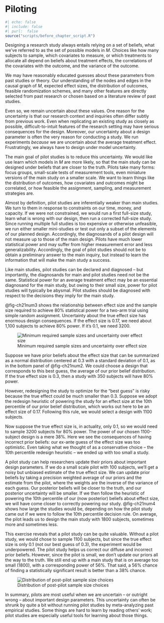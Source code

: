 # Piloting {#sec-ch21s4}


```r
#| echo: false
#| include: false
#| purl:  false
source("scripts/before_chapter_script.R")
```

Designing a research study always entails relying on a set of beliefs, what we've referred to as the set of possible models in *M*. Choices like how many subjects to sample, which covariates to measure, or which treatments to allocate all depend on beliefs about treatment effects, the correlations of the covariates with the outcome, and the variance of the outcome. 

We may have reasonably educated guesses about these parameters from past studies or theory. Our understanding of the nodes and edges in the causal graph of *M*, expected effect sizes, the distribution of outcomes, feasible randomization schemes, and many other features are directly selected from past research or chosen based on a literature review of past studies. 

Even so, we remain uncertain about these values. One reason for the uncertainty is that our research context and inquiries often differ subtly from previous work. Even when replicating an existing study as closely as possible, difficult-to-intuit features of the research setting may have serious consequences for the design. Moreover, our uncertainty about a design parameter is often the very reason for conducting a study. We run experiments *because* we are uncertain about the average treatment effect. Frustratingly, we always have to design under model uncertainty.

The main goal of pilot studies is to reduce this uncertainty.  We would like use learn which models in *M* are more likely, so that the main study can be designed under beliefs that are closer to the truth. Pilots take many forms: focus groups, small-scale tests of measurement tools, even miniature versions of the main study on a smaller scale. We want to learn things like the distribution of outcomes, how covariates and outcomes might be correlated, or how feasible the assignment, sampling, and measurement strategies are. 

Almost by definition, pilot studies are inferentially weaker than main studies. We turn to them in response to constraints on our time, money, and capacity. If we were not constrained, we would run a first full-size study, learn what is wrong with our design, then run a corrected full-size study. Since running multiple full studies is too expensive or otherwise unfeasible, we run either smaller mini-studies or test out only a subset of the elements of our planned design. Accordingly, the diagnosands of a pilot design will not measure up to those of the main design. Pilots have much lower statistical power and may suffer from higher measurement error and less generalizability. Accordingly, the goal of pilot studies should not be to obtain a preliminary answer to the main inquiry, but instead to learn the information that will make the main study a success. 

Like main studies, pilot studies can be declared and diagnosed -- but importantly, the diagnosands for main and pilot studies need not be the same. Statistical power for an average treatment effect may be an essential diagnosand for the main study, but owing to their small size, power for pilot studies will typically be abysmal. Pilot studies should be diagnosed with respect to the decisions they imply for the main study. 

@fig-ch21num3 shows the relationship between effect size and the sample size required to achieve 80\% statistical power for a two-arm trial using simple random assignment. Uncertainty about the true effect size has enormous design consequences. If the effect size is 0.17, we need about 1,100 subjects to achieve 80% power. If it's 0.1, we need 3200. 

![Minimum required sample sizes and uncertainty over effect size](/figures/figure-21-3){#fig-ch21num3}

Suppose we have prior beliefs about the effect size that can be summarized as a normal distribution centered at 0.3 with a standard deviation of 0.1, as in the bottom panel of @fig-ch21num2. We could choose a design that corresponds to this best guess, the average of our prior belief distribution. If the true effect size is 0.3, then a study with 350 subjects will have 80% power. 

However, redesigning the study to optimize for the "best guess" is risky because the true effect could be much smaller than 0.3. Suppose we adopt the redesign heuristic of powering the study for an effect size at the 10th percentile of our prior belief distribution, which works out here to be an effect size of 0.17. Following this rule, we would select a design with 1100 subjects. 

Now suppose the true effect size is, in actuality, only 0.1, so we would need to sample 3200 subjects for 80% power. The power of our chosen 1100-subject design is a mere 38%. Here we see the consequences of having incorrect prior beliefs: our ex-ante guess of the effect size was too optimistic. Even taking what we thought of as a conservative choice -- the 10th percentile redesign heuristic -- we ended up with too small a study.

A pilot study can help researchers update their priors about important design parameters. If we do a small scale pilot with 100 subjects, we'll get a noisy but unbiased estimate of the true effect size. We can update prior beliefs by taking a precision weighted average of our priors and the estimate from the pilot, where the weights are the inverse of the variance of each guess. Our posterior beliefs will be closer to the truth, and our posterior uncertainty will be smaller. If we then follow the heuristic of powering the 10th percentile of our (now posterior) beliefs about effect size, we will have come closer to correctly powering our study. @fig-ch21num4 shows how large the studies would be, depending on how the pilot study came out if we were to follow the 10th percentile decision rule. On average, the pilot leads us to design the main study with 1800 subjects, sometimes more and sometimes less.

This exercise reveals that a pilot study can be quite valuable. Without a pilot study, we would chose to sample 1100 subjects, but since the true effect size is only 0.1 (not our best guess of 0.3), the experiment would be underpowered. The pilot study helps us correct our diffuse and incorrect prior beliefs. However, since the pilot is small, we don't update our priors all the way to the truth. We still end up with a main study that is on average too small (1800), with a corresponding power of 56%. That said, a 56% chance of finding a statistically significant result is better than a 38% chance.

![Distribution of post-pilot sample size choices](/figures/figure-21-4){#fig-ch21num4}

In summary, pilots are most useful when we are uncertain -- or outright wrong -- about important design parameters. This uncertainty can often be shrunk by quite a bit without running pilot studies by meta-analyzing past empirical studies. Some things are hard to learn by reading others' work; pilot studies are especially useful tools for learning about those things. 
